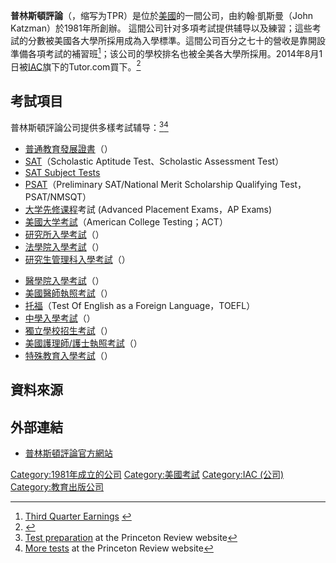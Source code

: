 {{Infobox company
 | company_name      = The Princeton Review
 | company_logo      =
 | company_type      = 
 | traded_as         = 
 | genre             =
 | foundation        = 1981
 | founder           = John Katzman
 | location_city     = 美國馬薩諸塞州[[納提克_(馬薩諸塞州)|納提克]]
 | location          = <!-- this parameter modifies "Headquarters" -->
 | origins           =
 | key_people        = 
 | area_served       =
 | industry          = 教育
 | products          =
 | services          =
 | revenue           = 
 | operating_income  =
 | net_income        =
 | num_employees     =
 | parent            =[[IAC_(公司)|IAC]]
 | divisions         = 
 | owner             =
 | company_slogan    = Better Scores, Better Schools
 | homepage          = http://www.princetonreview.com/
 | dissolved         =
 | footnotes         =
}}

'''普林斯頓評論'''（{{lang|en|The Princeton Review}}，缩写为TPR）是位於[[美國|美國]]的一間公司，由約翰·凱斯曼（John Katzman）於1981年所創辦。 這間公司针对多項考試提供辅导以及練習；這些考試的分數被美國各大學所採用成為入學標準。這間公司百分之七十的營收是靠開設準備各項考試的補習班<ref>[http://ir.princetonreview.com/ReleaseDetail.cfm?ReleaseID=218555 Third Quarter Earnings] {{webarchive|url=https://web.archive.org/web/20090220142649/http://ir.princetonreview.com/ReleaseDetail.cfm?ReleaseID=218555 |date=2009-02-20 }}</ref>；该公司的學校排名也被全美各大學所採用。2014年8月1日被[[IAC_(公司)|IAC]]旗下的Tutor.com買下。<ref>{{cite news|title=IAC/InterActive Unit Agrees to Buy Princeton Review name|url=http://online.wsj.com/articles/iac-interactive-unit-agrees-to-buy-princeton-review-1406670736|accessdate=29 July 2014|newspaper=Wall Street Journal|date=29 July 2014|archive-date=2014-09-29|archive-url=https://web.archive.org/web/20140929212408/http://online.wsj.com/articles/iac-interactive-unit-agrees-to-buy-princeton-review-1406670736|dead-url=no}}</ref>

== 考試項目==
普林斯頓評論公司提供多樣考試辅导：<ref>[http://www.princetonreview.com/testprep/ Test preparation] {{Wayback|url=http://www.princetonreview.com/testprep/ |date=20150710011424 }} at the Princeton Review website</ref><ref>[http://www.princetonreview.com/testprep/testprep.asp?TPRPAGE=1063 More tests] {{Wayback|url=http://www.princetonreview.com/testprep/testprep.asp?TPRPAGE=1063 |date=20071028155235 }} at the Princeton Review website</ref>
{{col-start}}
{{col-2}}
*[[普通教育發展證書|普通教育發展證書]]（{{lang-en|General Educational Development，GED}}）
*[[SAT|SAT]]（Scholastic Aptitude Test、Scholastic Assessment Test）
*[[SAT_Subject_Tests|SAT Subject Tests]]
*[[PSAT/NMSQT|PSAT]]（Preliminary SAT/National Merit Scholarship Qualifying Test，PSAT/NMSQT）
*[[Advanced_Placement_Exams|大学先修课程]]考試 (Advanced Placement Exams，AP Exams)
*[[ACT_(考試)|美國大学考試]]（American College Testing；ACT）
*[[GRE_(考試)|研究所入學考試]]（{{lang-en|Graduate Record Examination，GRE}}） 
*[[LSAT|法學院入學考試]]（{{lang-en|Law School Admissions Test，LSAT}}） 
*[[GMAT|研究生管理科入學考試]]（{{lang-en|Graduate Management Admission Test，GMAT}}） 
{{col-2}}
*[[醫學院入學考試|醫學院入學考試]]（{{lang-en|Medical College Admission Test，MCAT}}） 
*[[美國醫師執照考試|美國醫師執照考試]]（{{lang-en|United States Medical Licensing Examination，USMLE}}）
*[[托福|托福]]（Test Of English as a Foreign Language，TOEFL）
*[[中學入學考試|中學入學考試]]（{{lang-en|Secondary School Admission Test，SSAT}}）
*[[獨立學校招生考試|獨立學校招生考試]]（{{lang-en|Independent School Entrance Examination，ISEE}}）
*[[美國護理師/護士執照考試|美國護理師/護士執照考試]]（{{lang-en|National Council Licensure Examination，NCLEX-RN}}）
*[[特殊教育入學考試|特殊教育入學考試]]（{{lang-en|Specialized High Schools Admissions Test，SHSAT}}）
{{col-end}}

== 資料來源 ==
{{reflist}}

== 外部連結 ==
*[http://www.princetonreview.com/ 普林斯頓評論官方網站] {{Wayback|url=http://www.princetonreview.com/ |date=20091103191601 }}

[[Category:1981年成立的公司|Category:1981年成立的公司]]
[[Category:美國考試|Category:美國考試]]
[[Category:IAC_(公司)|Category:IAC (公司)]]
[[Category:教育出版公司|Category:教育出版公司]]